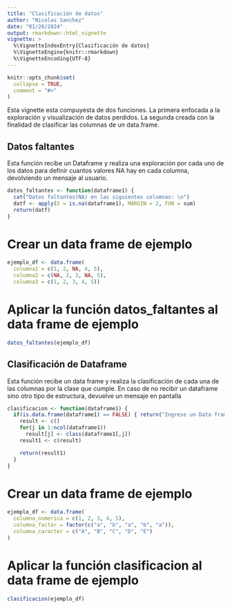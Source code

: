 ```yaml
---
title: "Clasificación de datos"
author: "Nicolas Sanchez"
date: "01/26/2024"
output: rmarkdown::html_vignette
vignette: >
  %\VignetteIndexEntry{Clasificación de datos}
  %\VignetteEngine{knitr::rmarkdown}
  %\VignetteEncoding{UTF-8}
---
```


```r
knitr::opts_chunk$set(
  collapse = TRUE,
  comment = "#>"
)
```

Esta vignette esta compuyesta de dos funciones. La primera enfocada a la exploración y visualización de datos perdidos. La segunda creada con la finalidad de clasificar las columnas de un data.frame.

## Datos faltantes
Esta función recibe un Dataframe y realiza una exploración por cada uno de los datos 
para definir cuantos valores NA hay en cada columna, devolviendo un mensaje al usuario.

```r
datos_faltantes <- function(dataframe1) {
  cat("Datos faltantes(NA) en las siguientes columnas: \n")
  datf <- apply(X = is.na(dataframe1), MARGIN = 2, FUN = sum)
  return(datf)
}
```

# Crear un data frame de ejemplo
```r
ejemplo_df <- data.frame(
  columna1 = c(1, 2, NA, 4, 5),
  columna2 = c(NA, 2, 3, NA, 5),
  columna3 = c(1, 2, 3, 4, 5))
```

# Aplicar la función datos_faltantes al data frame de ejemplo
```r
datos_faltantes(ejemplo_df)
```







## Clasificación de Dataframe
Esta función recibe un data frame y realiza la clasificación de cada una de las columnas por la clase que cumple. En caso de no recibir un dataframe sino otro tipo de estructura, devuelve un mensaje en pantalla

```r
clasificacion <- function(dataframe1) {
  if(is.data.frame(dataframe1) == FALSE) { return("Ingrese un Data frame")} else {
    result <- c()
    for(j in 1:ncol(dataframe1))
      result[j] <- class(dataframe1[,j])
    result1 <- c(result)

    return(result1)
  }
}
```

# Crear un data frame de ejemplo
```r
ejemplo_df <- data.frame(
  columna_numerica = c(1, 2, 3, 4, 5),
  columna_factor = factor(c("a", "b", "a", "b", "a")),
  columna_caracter = c("A", "B", "C", "D", "E")
)
```
# Aplicar la función clasificacion al data frame de ejemplo
```r
clasificacion(ejemplo_df)
```
